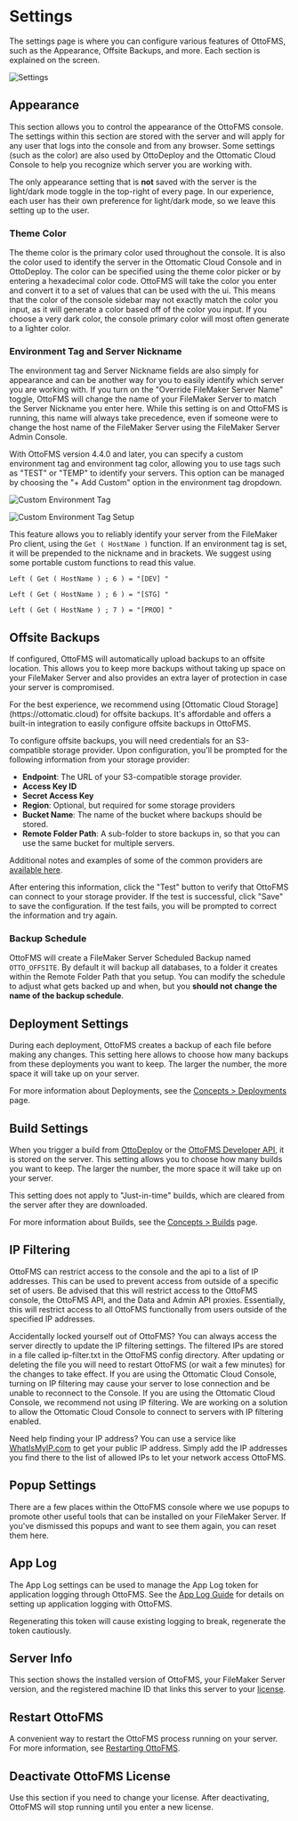 
# Settings

The settings page is where you can configure various features of OttoFMS, such as the Appearance, Offsite Backups, and more. Each section is explained on the screen.

![Settings](/img/ottofms/console/settings-page.png)

## Appearance

This section allows you to control the appearance of the OttoFMS console. The settings within this section are stored with the server and will apply for any user that logs into the console and from any browser. Some settings (such as the color) are also used by OttoDeploy and the Ottomatic Cloud Console to help you recognize which server you are working with.

The only appearance setting that is **not** saved with the server is the light/dark mode toggle in the top-right of every page. In our experience, each user has their own preference for light/dark mode, so we leave this setting up to the user.

### Theme Color

The theme color is the primary color used throughout the console. It is also the color used to identify the server in the Ottomatic Cloud Console and in OttoDeploy. The color can be specified using the theme color picker or by entering a hexadecimal color code. OttoFMS will take the color you enter and convert it to a set of values that can be used with the ui. This means that the color of the console sidebar may not exactly match the color you input, as it will generate a color based off of the color you input. If you choose a very dark color, the console primary color will most often generate to a lighter color.

### Environment Tag and Server Nickname

The environment tag and Server Nickname fields are also simply for appearance and can be another way for you to easily identify which server you are working with. If you turn on the "Override FileMaker Server Name" toggle, OttoFMS will change the name of your FileMaker Server to match the Server Nickname you enter here. While this setting is on and OttoFMS is running, this name will always take precedence, even if someone were to change the host name of the FileMaker Server using the FileMaker Server Admin Console.

With OttoFMS version 4.4.0 and later, you can specify a custom environment tag and environment tag color, allowing you to use tags such as "TEST" or "TEMP" to identify your servers. This option can be managed by choosing the "+ Add Custom" option in the environment tag dropdown.

![Custom Environment Tag](/img/ottofms/console/custom-tag-dropdown.png)

![Custom Environment Tag Setup](/img/ottofms/console/custom-tag-setup.png)

This feature allows you to reliably identify your server from the FileMaker Pro client, using the `Get ( HostName )` function. If an environment tag is set, it will be prepended to the nickname and in brackets. We suggest using some portable custom functions to read this value.

```text filename="isDevServer" copy
Left ( Get ( HostName ) ; 6 ) = "[DEV] "
```

```text filename="isStagingServer" copy
Left ( Get ( HostName ) ; 6 ) = "[STG] "
```

```text filename="isProductionServer" copy
Left ( Get ( HostName ) ; 7 ) = "[PROD] "
```

<RaycastSnippet
  title="Environment Tag Custom Functions"
  snippetType="custom-function"
  deeplink="raycast://extensions/eluce2/filemaker-snippets/view-snippets?context=%7B%22type%22%3A%22import%22%2C%22action%22%3A%22copy%22%2C%22snippet%22%3A%7B%22id%22%3A%22d82e3b58-b9ab-441f-919b-d4361ad39e3d%22%2C%22name%22%3A%22Otto%20Environment%20Tag%20CFs%22%2C%22type%22%3A%22customFunction%22%2C%22snippet%22%3A%22%3Cfmxmlsnippet%20type%3D%5C%22FMObjectList%5C%22%3E%3CCustomFunction%20id%3D%5C%224%5C%22%20functionArity%3D%5C%220%5C%22%20visible%3D%5C%22True%5C%22%20parameters%3D%5C%22%5C%22%20name%3D%5C%22isDevServer%5C%22%3E%3CCalculation%3E%3C!%5BCDATA%5BLeft%20(%20Get%20(%20HostName%20)%20%3B%206%20)%20%3D%20%5C%22%5BDEV%5D%20%5C%22%5D%5D%3E%3C%2FCalculation%3E%3C%2FCustomFunction%3E%3CCustomFunction%20id%3D%5C%225%5C%22%20functionArity%3D%5C%220%5C%22%20visible%3D%5C%22True%5C%22%20parameters%3D%5C%22%5C%22%20name%3D%5C%22isStagingServer%5C%22%3E%3CCalculation%3E%3C!%5BCDATA%5BLeft%20(%20Get%20(%20HostName%20)%20%3B%206%20)%20%3D%20%5C%22%5BSTG%5D%20%5C%22%5D%5D%3E%3C%2FCalculation%3E%3C%2FCustomFunction%3E%3CCustomFunction%20id%3D%5C%226%5C%22%20functionArity%3D%5C%220%5C%22%20visible%3D%5C%22True%5C%22%20parameters%3D%5C%22%5C%22%20name%3D%5C%22isProdServer%5C%22%3E%3CCalculation%3E%3C!%5BCDATA%5BLeft%20(%20Get%20(%20HostName%20)%20%3B%207%20)%20%3D%20%5C%22%5BPROD%5D%20%5C%22%5D%5D%3E%3C%2FCalculation%3E%3C%2FCustomFunction%3E%3C%2Ffmxmlsnippet%3E%22%2C%22tags%22%3A%5B%22%22%5D%2C%22description%22%3A%22Custom%20Functions%20to%20check%20the%20environment%20tag%20according%20to%20OttoFMS%22%2C%22locId%22%3A%22bf7b68e6-2795-45f0-bdda-da148a1db3ec%22%2C%22customXML%22%3Afalse%2C%22dynamicFields%22%3A%5B%5D%2C%22path%22%3A%22%2FUsers%2Fericluce%2FDocuments%2FCode%2Fwork%2Fclaris-snippets%2Fsnippets%2Fd82e3b58-b9ab-441f-919b-d4361ad39e3d.json%22%7D%2C%22showForm%22%3Afalse%2C%22values%22%3A%7B%7D%7D"
/>

## Offsite Backups

If configured, OttoFMS will automatically upload backups to an offsite location. This allows you to keep more backups without taking up space on your FileMaker Server and also provides an extra layer of protection in case your server is compromised.

<Callout type="info">
  For the best experience, we recommend using [Ottomatic Cloud
  Storage](https://ottomatic.cloud) for offsite backups. It's affordable and
  offers a built-in integration to easily configure offsite backups in OttoFMS.
</Callout>

To configure offsite backups, you will need credentials for an S3-compatible storage provider. Upon configuration, you'll be prompted for the following information from your storage provider:

- **Endpoint**: The URL of your S3-compatible storage provider.
- **Access Key ID**
- **Secret Access Key**
- **Region**: Optional, but required for some storage providers
- **Bucket Name**: The name of the bucket where backups should be stored.
- **Remote Folder Path**: A sub-folder to store backups in, so that you can use the same bucket for multiple servers.

Additional notes and examples of some of the common providers are [available here](/otto-console/settings/offsite-backup-s3-providers).

After entering this information, click the "Test" button to verify that OttoFMS can connect to your storage provider. If the test is successful, click "Save" to save the configuration. If the test fails, you will be prompted to correct the information and try again.

### Backup Schedule

OttoFMS will create a FileMaker Server Scheduled Backup named `OTTO_OFFSITE`. By default it will backup all databases, to a folder it creates within the Remote Folder Path that you setup. You can modify the schedule to adjust what gets backed up and when, but you **should not change the name of the backup schedule**.

## Deployment Settings

During each deployment, OttoFMS creates a backup of each file before making any changes. This setting here allows to choose how many backups from these deployments you want to keep. The larger the number, the more space it will take up on your server.

For more information about Deployments, see the [Concepts > Deployments](/concepts/deployments) page.

## Build Settings

When you trigger a build from [OttoDeploy](/ottodeploy-features/builds) or the [OttoFMS Developer API](/apidoc#tag/Build/operation/PostOttoApiBuild), it is stored on the server. This setting allows you to choose how many builds you want to keep. The larger the number, the more space it will take up on your server.

This setting does not apply to "Just-in-time" builds, which are cleared from the server after they are downloaded.

For more information about Builds, see the [Concepts > Builds](/concepts/builds) page.

## IP Filtering

OttoFMS can restrict access to the console and the api to a list of IP addresses. This can be used to prevent access from outside of a specific set of users. Be advised that this will restrict access to the OttoFMS console, the OttoFMS API, and the Data and Admin API proxies. Essentially, this will restrict access to all OttoFMS functionally from users outside of the specified IP addresses.

<Callout>
  Accidentally locked yourself out of OttoFMS? You can always access the server
  directly to update the IP filtering settings. The filtered IPs are stored in a
  file called ip-filter.txt in the OttoFMS config directory. After updating or
  deleting the file you will need to restart OttoFMS (or wait a few minutes) for
  the changes to take effect.
</Callout>
<Callout type="info">
  If you are using the Ottomatic Cloud Console, turning on IP filtering may
  cause your server to lose connection and be unable to reconnect to the
  Console. If you are using the Ottomatic Cloud Console, we recommend not using
  IP filtering. We are working on a solution to allow the Ottomatic Cloud
  Console to connect to servers with IP filtering enabled.
</Callout>

Need help finding your IP address? You can use a service like [WhatIsMyIP.com](https://www.whatismyip.com/) to get your public IP address. Simply add the IP addresses you find there to the list of allowed IPs to let your network access OttoFMS.

## Popup Settings

There are a few places within the OttoFMS console where we use popups to promote other useful tools that can be installed on your FileMaker Server. If you've dismissed this popups and want to see them again, you can reset them here.

## App Log

The App Log settings can be used to manage the App Log token for application logging through OttoFMS. See the [App Log Guide](/guides/application-logging) for details on setting up application logging with OttoFMS.

<Callout level="warn">
  Regenerating this token will cause existing logging to break, regenerate the
  token cautiously.
</Callout>

## Server Info

This section shows the installed version of OttoFMS, your FileMaker Server version, and the registered machine ID that links this server to your [license](/license).

## Restart OttoFMS

A convenient way to restart the OttoFMS process running on your server. For more information, see [Restarting OttoFMS](/managing-ottofms/starting-stopping).

## Deactivate OttoFMS License

Use this section if you need to change your license. After deactivating, OttoFMS will stop running until you enter a new license.
